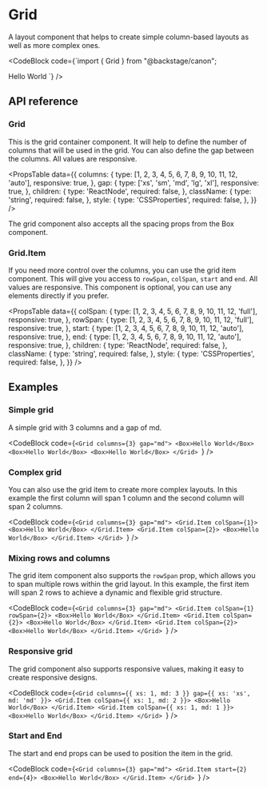 
# Grid

A layout component that helps to create simple column-based layouts as well as
more complex ones.

<CodeBlock
  code={`import { Grid } from "@backstage/canon";

<Grid>
  <Grid.Item>Hello World</Grid.Item>
</Grid>
`} />

## API reference

### Grid

This is the grid container component. It will help to define the number of
columns that will be used in the grid. You can also define the gap between the
columns. All values are responsive.

<PropsTable
  data={{
    columns: {
      type: [1, 2, 3, 4, 5, 6, 7, 8, 9, 10, 11, 12, 'auto'],
      responsive: true,
    },
    gap: {
      type: ['xs', 'sm', 'md', 'lg', 'xl'],
      responsive: true,
    },
    children: {
      type: 'ReactNode',
      required: false,
    },
    className: {
      type: 'string',
      required: false,
    },
    style: {
      type: 'CSSProperties',
      required: false,
    },
  }}
/>

The grid component also accepts all the spacing props from the Box component.

<PropsTable data={spacePropsList} />

### Grid.Item

If you need more control over the columns, you can use the grid item
component. This will give you access to `rowSpan`, `colSpan`, `start` and
`end`. All values are responsive. This component is optional, you can use any
elements directly if you prefer.

<PropsTable
  data={{
    colSpan: {
      type: [1, 2, 3, 4, 5, 6, 7, 8, 9, 10, 11, 12, 'full'],
      responsive: true,
    },
    rowSpan: {
      type: [1, 2, 3, 4, 5, 6, 7, 8, 9, 10, 11, 12, 'full'],
      responsive: true,
    },
    start: {
      type: [1, 2, 3, 4, 5, 6, 7, 8, 9, 10, 11, 12, 'auto'],
      responsive: true,
    },
    end: {
      type: [1, 2, 3, 4, 5, 6, 7, 8, 9, 10, 11, 12, 'auto'],
      responsive: true,
    },
    children: {
      type: 'ReactNode',
      required: false,
    },
    className: {
      type: 'string',
      required: false,
    },
    style: {
      type: 'CSSProperties',
      required: false,
    },
  }}
/>

## Examples

### Simple grid

A simple grid with 3 columns and a gap of md.

<CodeBlock
  code={`<Grid columns={3} gap="md">
    <Box>Hello World</Box>
    <Box>Hello World</Box>
    <Box>Hello World</Box>
</Grid>
`}
/>

### Complex grid

You can also use the grid item to create more complex layouts. In this example
the first column will span 1 column and the second column will span 2 columns.

<CodeBlock
  code={`<Grid columns={3} gap="md">
    <Grid.Item colSpan={1}>
      <Box>Hello World</Box>
    </Grid.Item>
    <Grid.Item colSpan={2}>
      <Box>Hello World</Box>
    </Grid.Item>
</Grid>
`}
/>

### Mixing rows and columns

The grid item component also supports the `rowSpan` prop, which allows you to
span multiple rows within the grid layout. In this example, the first item
will span 2 rows to achieve a dynamic and flexible grid structure.

<CodeBlock
  code={`<Grid columns={3} gap="md">
    <Grid.Item colSpan={1} rowSpan={2}>
      <Box>Hello World</Box>
    </Grid.Item>
    <Grid.Item colSpan={2}>
      <Box>Hello World</Box>
    </Grid.Item>
    <Grid.Item colSpan={2}>
      <Box>Hello World</Box>
    </Grid.Item>
</Grid>
`}
/>

### Responsive grid

The grid component also supports responsive values, making it easy to create
responsive designs.

<CodeBlock
  code={`<Grid columns={{ xs: 1, md: 3 }} gap={{ xs: 'xs', md: 'md' }}>
    <Grid.Item colSpan={{ xs: 1, md: 2 }}>
      <Box>Hello World</Box>
    </Grid.Item>
    <Grid.Item colSpan={{ xs: 1, md: 1 }}>
      <Box>Hello World</Box>
    </Grid.Item>
</Grid>
`}
/>

### Start and End

The start and end props can be used to position the item in the grid.

<CodeBlock
  code={`<Grid columns={3} gap="md">
    <Grid.Item start={2} end={4}>
      <Box>Hello World</Box>
    </Grid.Item>
</Grid>
`}
/>
